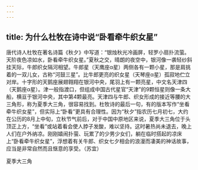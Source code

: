 ```yaml
---
---
---
```

title: 为什么杜牧在诗中说“卧看牵牛织女星”
---




唐代诗人杜牧在著名诗篇《秋夕》中写道：“银烛秋光冷画屏，轻罗小扇扑流萤。天阶夜色凉如水，卧看牵牛织女星。”夏秋之交，晴朗的夜空中，银河像一袭轻纱斜挂天际，牛郎织女隔河相望。牛郎星（天鹰座α星）两侧各有一颗小星，那是肩挑着的一双儿女，古称“河鼓三星”。比牛郎更亮的织女星（天琴座α星）孤寂地伫立对岸。十字形的天鹅座展翅翱翔在银河中央，尾羽上有一颗亮星，中文名天津四（天鹅座α星）。津一般指渡口，但组成中国古代星官“天津”的9颗恒星则像一条大船，横亘于银河中央，其中第4颗最亮。天津四与牛郎、织女形成的接近等腰的大三角形，称为夏季大三角，很容易找到。杜牧诗的最后一句，有的版本写作“坐看牵牛织女星”，但实际上“卧看”更具有合理性。因为“秋夕”指农历七月初七，大约在公历的8月上中旬，立秋节气前后，对于中国中原地区来说，夏季大三角位于头顶正上方，“坐看”或站着看会使人脖子发酸，难以坚持。这时暑热尚未退去，晚上人们在户外纳凉。刚刚嬉闹扑萤、玩累了的少男少女们，躺在临时搭起的凉床上“卧看牵牛织女星”，浮想着有关牛郎、织女七夕相会的浪漫而凄美的神话故事，应当是非常自然而且惬意的享受。（苏宜）

夏季大三角